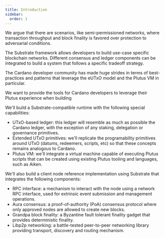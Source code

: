 ```yaml
---
title: Introduction
sidebar:
  order: 1
---
```


We argue that there are scenarios, like semi-permissioned networks, where transaction throughput and block finality is favored over protection to adversarial conditions.

The Substrate framework allows developers to build use-case specific blockchain networks. Different consensus and ledger components can be integrated to build a system that follows a specific tradeoff strategy.

The Cardano developer community has made huge strides in terms of best-practices and patterns that leverage the eUTxO model and the Plutus VM in particular.

We want to provide the tools for Cardano developers to leverage their Plutus experience when building

We'll build a Substrate-compatible runtime with the following special capabilities:

- UTxO-based ledger: this ledger will resemble as much as possible the Cardano ledger, with the exception of any staking, delegation or governance primitives.
- Extended UTxO primitives: we'll replicate the programability primitives around UTxO (datums, redeemers, scripts, etc) so that these concepts remains analogous to Cardano.
- Plutus VM: we'll integrate a virtual machine capable of executing Plutus scripts that can be created using existing Plutus tooling and languages, such as Aiken.

We'll also build a client node reference implementation using Substrate that integrates the following components:

- RPC interface: a mechanism to interact with the node using a network RPC interface, used for extrinsic event submission and management operations.
- Aura consensus: a proof-of-authority (PoA) consensus protocol where only approved nodes are allowed to create new blocks.
- Grandpa block finality: a Byzantine fault tolerant finality gadget that provides deterministic finality.
- Libp2p networking: a battle-tested peer-to-peer networking library providing transport, discovery and routing mechanism.
